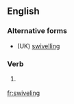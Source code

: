 ==English==

===Alternative forms===
* (UK) [[swivelling]]

===Verb===
{{head|en|present participle}}

# {{context|US|lang=en}} {{present participle of|swivel|lang=en|nocat=1}}

[[fr:swiveling]]